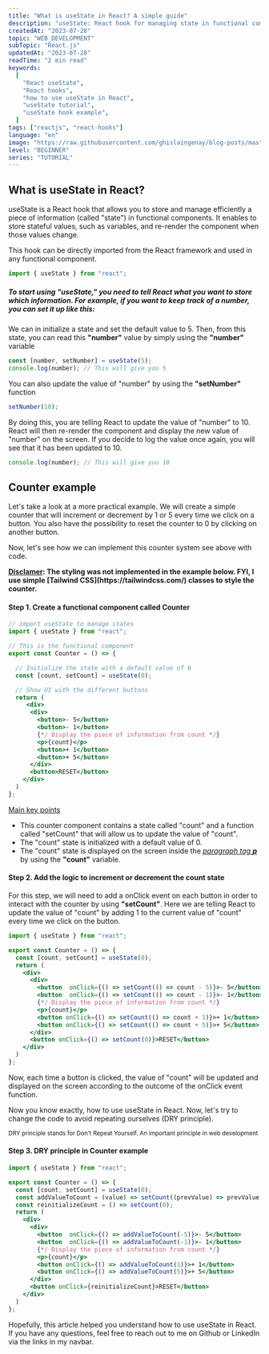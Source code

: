 ```yaml
---
title: "What is useState in React? A simple guide"
description: "useState: React hook for managing state in functional components efficiently."
createdAt: "2023-07-28"
topic: "WEB_DEVELOPMENT"
subTopic: "React.js"
updatedAt: "2023-07-28"
readTime: "2 min read"
keywords:
  [
    "React useState",
    "React hooks",
    "how to use useState in React",
    "useState tutorial",
    "useState hook example",
  ]
tags: ["reactjs", "react-hooks"]
language: "en"
image: "https://raw.githubusercontent.com/ghislaingenay/blog-posts/master/images/use-state.jpg"
level: "BEGINNER"
series: "TUTORIAL"
---
```


## What is useState in React?

useState is a React hook that allows you to store and manage efficiently a piece of information (called "state") in functional components.
It enables to store stateful values, such as variables, and re-render the component when those values change.

This hook can be directly imported from the React framework and used in any functional component.

<ClipboardCode>

```jsx
import { useState } from "react";
```

</ClipboardCode>

##### To start using "useState," you need to tell React what you want to store which information. For example, if you want to keep track of a number, you can set it up like this:

We can in initialize a state and set the default value to 5. Then, from this state, you can read this **"number"** value by simply using the **"number"** variable

```jsx
const [number, setNumber] = useState(5);
console.log(number); // This will give you 5
```

You can also update the value of "number" by using the **"setNumber"** function

```jsx
setNumber(10);
```

By doing this, you are telling React to update the value of "number" to 10. React will then re-render the component and display the new value of "number" on the screen.
If you decide to log the value once again, you will see that it has been updated to 10.

```jsx
console.log(number); // This will give you 10
```

## Counter example

Let's take a look at a more practical example. We will create a simple counter that will increment or decrement by 1 or 5 every time we click on a button.
You also have the possibility to reset the counter to 0 by clicking on another button.

<CounterState />

Now, let's see how we can implement this counter system see above with code.

<strong>
  <ins>Disclamer</ins>: The styling was not implemented in the example below.
  FYI, I use simple [Tailwind CSS](https://tailwindcss.com/) classes to style
  the counter.
</strong>

#### Step 1. Create a functional component called Counter

```jsx
// import useState to manage states
import { useState } from "react";

// This is the functional component
export const Counter = () => {

  // Initialize the state with a default value of 0
  const [count, setCount] = useState(0);

  // Show UI with the different buttons
  return (
     <div>
      <div>
        <button>- 5</button>
        <button>- 1</button>
        {*/ Display the piece of information from count */}
        <p>{count}</p>
        <button>+ 1</button>
        <button>+ 5</button>
      </div>
      <button>RESET</button>
    </div>
  )
};
```

<ins>Main key points</ins>

- This counter component contains a state called "count" and a function called "setCount" that will allow us to update the value of "count".
- The "count" state is initialized with a default value of 0.
- The "count" state is displayed on the screen inside the <ins><em>paragraph tag **p**</em></ins> by using the **"count"** variable.

#### Step 2. Add the logic to increment or decrement the count state

For this step, we will need to add a onClick event on each button in order to interact with the counter by using **"setCount"**.
Here we are telling React to update the value of "count" by adding 1 to the current value of "count" every time we click on the button.

```jsx
import { useState } from "react";

export const Counter = () => {
  const [count, setCount] = useState(0);
  return (
    <div>
      <div>
        <button  onClick={() => setCount(() => count - 5)}>- 5</button>
        <button  onClick={() => setCount(() => count - 1)}>- 1</button>
        {*/ Display the piece of information from count */}
        <p>{count}</p>
        <button onClick={() => setCount(() => count + 1)}>+ 1</button>
        <button onClick={() => setCount(() => count + 5)}>+ 5</button>
      </div>
      <button onClick={() => setCount(0)}>RESET</button>
    </div>
  )
};
```

Now, each time a button is clicked, the value of "count" will be updated and displayed on the screen according to the outcome of the onClick event function.

Now you know exactly, how to use useState in React. Now, let's try to change the code to avoid repeating ourselves (DRY principle).

<small>
  DRY principle stands for Don't Repeat Yourself. An important principle in web
  development
</small>

#### Step 3. DRY principle in Counter example

```jsx
import { useState } from "react";

export const Counter = () => {
  const [count, setCount] = useState(0);
  const addValueToCount = (value) => setCount((prevValue) => prevValue + value); // prevValue is the previous value of count
  const reinitializeCount = () => setCount(0);
  return (
    <div>
      <div>
        <button  onClick={() => addValueToCount(-5)}>- 5</button>
        <button  onClick={() => addValueToCount(-1)}>- 1</button>
        {*/ Display the piece of information from count */}
        <p>{count}</p>
        <button onClick={() => addValueToCount(1)}>+ 1</button>
        <button onClick={() => addValueToCount(5)}>+ 5</button>
      </div>
      <button onClick={reinitializeCount}>RESET</button>
    </div>
  )
};
```

Hopefully, this article helped you understand how to use useState in React. If you have any questions, feel free to reach out to me on Github or LinkedIn via the links in my navbar.
